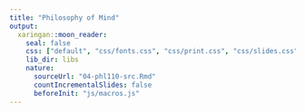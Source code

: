```yaml
---
title: "Philosophy of Mind"
output:
  xaringan::moon_reader:
    seal: false
    css: ["default", "css/fonts.css", "css/print.css", "css/slides.css"]
    lib_dir: libs
    nature:
      sourceUrl: "04-phl110-src.Rmd"
      countIncrementalSlides: false
      beforeInit: "js/macros.js" 
--- 
```

